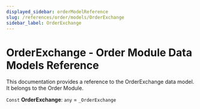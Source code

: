 ```yaml
---
displayed_sidebar: orderModelReference
slug: /references/order/models/OrderExchange
sidebar_label: OrderExchange
---
```



# OrderExchange - Order Module Data Models Reference

This documentation provides a reference to the OrderExchange data model. It belongs to the Order Module.

 `Const` **OrderExchange**: `any` = `_OrderExchange`
